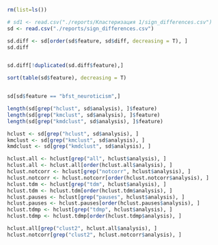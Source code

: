 
```r
rm(list=ls())

# sd1 <- read.csv("./reports/Кластеризация 1/sign_differences.csv")
sd <- read.csv("./reports/sign_differences.csv")
```


```r
sd.diff <- sd[order(sd$feature, sd$diff, decreasing = T), ]
sd.diff


sd.diff[!duplicated(sd.diff$feature),]

```


```r
sort(table(sd$feature), decreasing = T)


sd[sd$feature == "bfst_neuroticism",]

length(sd[grep("hclust", sd$analysis), ]$feature)
length(sd[grep("kmclust", sd$analysis), ]$feature)
length(sd[grep("kmdclust", sd$analysis), ]$feature)
```

```r
hclust <- sd[grep("hclust", sd$analysis), ]
kmclust <- sd[grep("kmclust", sd$analysis), ]
kmdclust <- sd[grep("kmdclust", sd$analysis), ]

hclust.all <- hclust[grep("all", hclust$analysis), ]
hclust.all <- hclust.all[order(hclust.all$analysis), ]
hclust.notcorr <- hclust[grep("notcorr", hclust$analysis), ]
hclust.notcorr <- hclust.notcorr[order(hclust.notcorr$analysis), ]
hclust.tdm <- hclust[grep("tdm", hclust$analysis), ]
hclust.tdm <- hclust.tdm[order(hclust.tdm$analysis), ]
hclust.pauses <- hclust[grep("pauses", hclust$analysis), ]
hclust.pauses <- hclust.pauses[order(hclust.pauses$analysis), ]
hclust.tdmp <- hclust[grep("tdmp", hclust$analysis), ]
hclust.tdmp <- hclust.tdmp[order(hclust.tdmp$analysis), ]
```

```r
hclust.all[grep("clust2", hclust.all$analysis), ]
hclust.notcorr[grep("clust2", hclust.notcorr$analysis), ]
```


